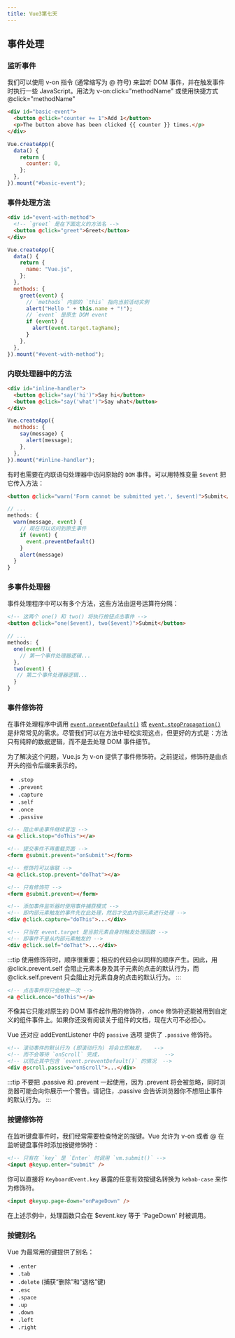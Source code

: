 ```yaml
---
title: Vue3第七天
---
```



<AuthorInfo />

## 事件处理

### 监听事件

我们可以使用 v-on 指令 (通常缩写为 @ 符号) 来监听 DOM 事件，并在触发事件时执行一些 JavaScript。用法为 v-on:click="methodName" 或使用快捷方式 @click="methodName"

```html
<div id="basic-event">
  <button @click="counter += 1">Add 1</button>
  <p>The button above has been clicked {{ counter }} times.</p>
</div>
```

```js
Vue.createApp({
  data() {
    return {
      counter: 0,
    };
  },
}).mount("#basic-event");
```

### 事件处理方法

```html
<div id="event-with-method">
  <!-- `greet` 是在下面定义的方法名 -->
  <button @click="greet">Greet</button>
</div>
```

```js
Vue.createApp({
  data() {
    return {
      name: "Vue.js",
    };
  },
  methods: {
    greet(event) {
      // `methods` 内部的 `this` 指向当前活动实例
      alert("Hello " + this.name + "!");
      // `event` 是原生 DOM event
      if (event) {
        alert(event.target.tagName);
      }
    },
  },
}).mount("#event-with-method");
```

### 内联处理器中的方法

```html
<div id="inline-handler">
  <button @click="say('hi')">Say hi</button>
  <button @click="say('what')">Say what</button>
</div>
```

```js
Vue.createApp({
  methods: {
    say(message) {
      alert(message);
    },
  },
}).mount("#inline-handler");
```

有时也需要在内联语句处理器中访问原始的 `DOM` 事件。可以用特殊变量 `$event` 把它传入方法：

```html
<button @click="warn('Form cannot be submitted yet.', $event)">Submit</button>
```

```js
// ...
methods: {
  warn(message, event) {
    // 现在可以访问到原生事件
    if (event) {
      event.preventDefault()
    }
    alert(message)
  }
}
```

### 多事件处理器

事件处理程序中可以有多个方法，这些方法由逗号运算符分隔：

```html
<!-- 这两个 one() 和 two() 将执行按钮点击事件 -->
<button @click="one($event), two($event)">Submit</button>
```

```js
// ...
methods: {
  one(event) {
    // 第一个事件处理器逻辑...
  },
  two(event) {
   // 第二个事件处理器逻辑...
  }
}
```

### 事件修饰符

在事件处理程序中调用 [`event.preventDefault()`](https://developer.mozilla.org/zh-CN/docs/Web/API/Event/preventDefault) 或 [`event.stopPropagation()`](https://developer.mozilla.org/zh-CN/docs/Web/API/Event/stopPropagation) 是非常常见的需求。尽管我们可以在方法中轻松实现这点，但更好的方式是：方法只有纯粹的数据逻辑，而不是去处理 DOM 事件细节。

为了解决这个问题，Vue.js 为 v-on 提供了事件修饰符。之前提过，修饰符是由点开头的指令后缀来表示的。

- `.stop`
- `.prevent`
- `.capture`
- `.self`
- `.once`
- `.passive`

```html
<!-- 阻止单击事件继续冒泡 -->
<a @click.stop="doThis"></a>

<!-- 提交事件不再重载页面 -->
<form @submit.prevent="onSubmit"></form>

<!-- 修饰符可以串联 -->
<a @click.stop.prevent="doThat"></a>

<!-- 只有修饰符 -->
<form @submit.prevent></form>

<!-- 添加事件监听器时使用事件捕获模式 -->
<!-- 即内部元素触发的事件先在此处理，然后才交由内部元素进行处理 -->
<div @click.capture="doThis">...</div>

<!-- 只当在 event.target 是当前元素自身时触发处理函数 -->
<!-- 即事件不是从内部元素触发的 -->
<div @click.self="doThat">...</div>
```

:::tip
使用修饰符时，顺序很重要；相应的代码会以同样的顺序产生。因此，用 @click.prevent.self 会阻止元素本身及其子元素的点击的默认行为，而 @click.self.prevent 只会阻止对元素自身的点击的默认行为。
:::

```html
<!-- 点击事件将只会触发一次 -->
<a @click.once="doThis"></a>
```

不像其它只能对原生的 DOM 事件起作用的修饰符，.once 修饰符还能被用到自定义的组件事件上。如果你还没有阅读关于组件的文档，现在大可不必担心。

Vue 还对应 addEventListener 中的 `passive` 选项 提供了 `.passive` 修饰符。

```html
<!-- 滚动事件的默认行为 (即滚动行为) 将会立即触发，   -->
<!-- 而不会等待 `onScroll` 完成，                    -->
<!-- 以防止其中包含 `event.preventDefault()` 的情况  -->
<div @scroll.passive="onScroll">...</div>
```

:::tip
不要把 .passive 和 .prevent 一起使用，因为 .prevent 将会被忽略，同时浏览器可能会向你展示一个警告。请记住，.passive 会告诉浏览器你不想阻止事件的默认行为。
:::

### 按键修饰符

在监听键盘事件时，我们经常需要检查特定的按键。Vue 允许为 v-on 或者 @ 在监听键盘事件时添加按键修饰符：

```html
<!-- 只有在 `key` 是 `Enter` 时调用 `vm.submit()` -->
<input @keyup.enter="submit" />
```

你可以直接将 `KeyboardEvent.key` 暴露的任意有效按键名转换为 `kebab-case` 来作为修饰符。

```html
<input @keyup.page-down="onPageDown" />
```

在上述示例中，处理函数只会在 $event.key 等于 'PageDown' 时被调用。

### 按键别名

Vue 为最常用的键提供了别名：

- `.enter`
- `.tab`
- `.delete` (捕获“删除”和“退格”键)
- `.esc`
- `.space`
- `.up`
- `.down`
- `.left`
- `.right`